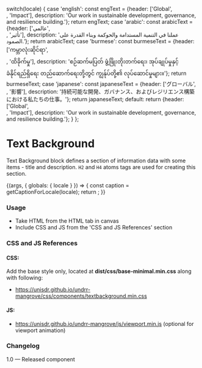 
  switch(locale) {
    case 'english': const engText = {header: ['Global',<br/>, 'Impact'],  description: 'Our work in sustainable development, governance, and resilience building.'}; return engText;
    case 'arabic': const arabicText = {header: ['عالمي',<br/>, 'تأثير'],  description: 'عملنا في التنمية المستدامة والحوكمة وبناء القدرة على الصمود.'}; return arabicText;
    case 'burmese': const burmeseText = {header: ['ကမ္ဘာလုံးဆိုင်ရာ',<br/>, 'ထိခိုက်မှု'],  description: 'စဉ်ဆက်မပြတ် ဖွံ့ဖြိုးတိုးတက်ရေး၊ အုပ်ချုပ်မှုနှင့် ခံနိုင်ရည်ရှိရေး တည်ဆောက်ရေးတို့တွင် ကျွန်ုပ်တို့၏ လုပ်ဆောင်မှုများ။'}; return burmeseText;
    case 'japanese': const japaneseText = {header: ['グローバル',<br/>, '影響'],  description: '持続可能な開発、ガバナンス、およびレジリエンス構築における私たちの仕事。'}; return japaneseText;
    default:
      return {header: ['Global',<br/>, 'Impact'],  description: 'Our work in sustainable development, governance, and resilience building.'};
  }
};

<Meta title="Components/Text/Text background" />

# Text Background

Text Background block defines a section of information data with some items - title and description. `H2` and `H4` atoms tags are used for creating this section.

<Canvas>
  <Story name="Text background">
    {(args, { globals: { locale } }) => {
      const caption = getCaptionForLocale(locale);
      return <TextBackground headerText={caption.header} descriptionText={caption.description} ></TextBackground>;
    }}
  </Story>
</Canvas>

###
### Usage
- Take HTML from the HTML tab in canvas
- Include CSS and JS from the 'CSS and JS References' section

### CSS and JS References

#### CSS:
Add the base style only, located at **dist/css/base-minimal.min.css** along with following:
- https://unisdr.github.io/undrr-mangrove/css/components/textbackground.min.css

#### JS:
- https://unisdr.github.io/undrr-mangrove/js/viewport.min.js (optional for viewport animation)

### Changelog
1.0 — Released component
